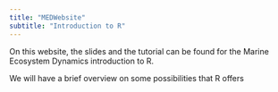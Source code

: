```yaml
---
title: "MEDWebsite"
subtitle: "Introduction to R"
---
```


On this website, the slides and the tutorial can be found for the Marine Ecosystem Dynamics introduction to R.

We will have a brief overview on some possibilities that R offers

